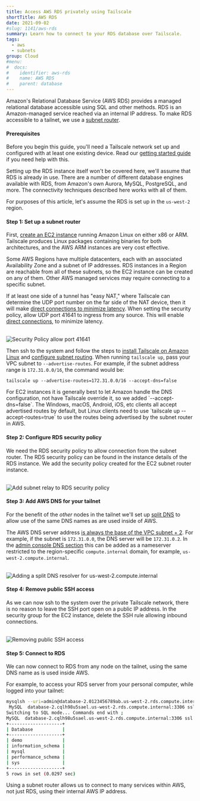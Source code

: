 ```yaml
---
title: Access AWS RDS privately using Tailscale
shortTitle: AWS RDS
date: 2021-09-02
#slug: 1141/aws-rds
summary: Learn how to connect to your RDS database over Tailscale.
tags:
  - aws
  - subnets
group: Cloud
#menu:
#  docs:
#    identifier: aws-rds
#    name: AWS RDS
#    parent: database
---
```


Amazon's Relational Database Service (AWS RDS) provides a managed relational
database accessible using SQL and other methods. RDS is an Amazon-managed service
reached via an internal IP address. To make RDS accessible to a tailnet, we use a
[subnet router](/kb/1019/subnets/).

#### Prerequisites

Before you begin this guide, you'll need a Tailscale network set up and
configured with at least one existing device. Read our [getting started guide](/kb/1017/install)
if you need help with this.

Setting up the RDS instance itself won't be covered here, we'll assume that RDS is
already in use. There are a number of different database engines available with RDS,
from Amazon's own Aurora, MySQL, PostgreSQL, and more. The connectivity techniques
described here works with all of them.

For purposes of this article, let's assume the RDS is set up in the `us-west-2` region.

#### Step 1: Set up a subnet router

First, [create an EC2 instance](https://docs.aws.amazon.com/efs/latest/ug/gs-step-one-create-ec2-resources.html)
running Amazon Linux on either x86 or ARM. Tailscale produces Linux packages containing binaries
for both architectures, and the AWS ARM instances are very cost effective.

Some AWS Regions have multiple datacenters, each with an associated Availability Zone and
a subnet of IP addresses. RDS instances in a Region are reachable from all of these subnets,
so the EC2 instance can be created on any of them. Other AWS managed services may require
connecting to a specific subnet.

If at least one side of a tunnel has "easy NAT," where Tailscale can determine the UDP port
number on the far side of the NAT device, then it will make
[direct connections to minimize latency](/blog/how-tailscale-works/).
When setting the security policy, allow UDP port 41641 to ingress from any source. This will enable
[direct connections](/kb/1082/firewall-ports/), to minimize latency.

<br />
<Image
  height={570}
  src="/images/solutions/aws-rds/sg-port-41641.jpg"
  alt="Security Policy allow port 41641"
  width={1300}
/>

Then ssh to the system and follow the steps to
[install Tailscale on Amazon Linux](/kb/1052/install-amazon-linux-2/)
and [configure subnet routing](/kb/1019/subnets/).
When running `tailscale up`, pass your VPC subnet to `--advertise-routes`.
For example, if the subnet address range is `172.31.0.0/16`, the command would be:

```
tailscale up --advertise-routes=172.31.0.0/16 --accept-dns=false
```

<Note>
  For EC2 instances it is generally best to let Amazon handle the DNS configuration, not have
  Tailscale override it, so we added `--accept-dns=false`.
</Note>

<Note>
  The Windows, macOS, Android, iOS, etc clients all accept advertised routes by default, but Linux
  clients need to use `tailscale up --accept-routes=true` to use the routes being advertised by the
  subnet router in AWS.
</Note>

#### Step 2: Configure RDS security policy

We need the RDS security policy to allow connection from the subnet router.
The RDS security policy can be found in the instance details of the RDS instance.
We add the security policy created for the EC2 subnet router instance.

<br />
<Image
  src="/images/solutions/aws-rds/rds-sg-add-ec2.jpg"
  className="bordered"
  alt="Add subnet relay to RDS security policy"
  width={1300}
  height={795}
/>

#### Step 3: Add AWS DNS for your tailnet

For the benefit of the _other_ nodes in the tailnet we'll set up
[split DNS](/kb/1054/dns/#using-dns-settings-in-the-admin-panel) to allow
use of the same DNS names as are used inside of AWS.

The AWS DNS server address [is always the base of the VPC subnet + 2](https://docs.aws.amazon.com/vpc/latest/userguide/VPC_DHCP_Options.html#AmazonDNS).
For example, if the subnet is `172.31.0.0`, the DNS server will be `172.31.0.2`. In the [admin console DNS section](https://login.tailscale.com/admin/dns) this can be added as a nameserver restricted to the region-specific `compute.internal` domain, for example, `us-west-2.compute.internal`.

<br />
<Image
  src="/images/solutions/aws-rds/aws-split-dns.jpg"
  className="bordered"
  alt="Adding a split DNS resolver for us-west-2.compute.internal"
  width={988}
  height={944}
/>

#### Step 4: Remove public SSH access

As we can now ssh to the system over the private Tailscale network, there is no reason to leave
the SSH port open on a public IP address. In the security group for the EC2 instance, delete the
SSH rule allowing inbound connections.

<br />
<Image
  width={2732}
  height={1106}
  src="/images/solutions/aws-rds/aws-disable-ssh.jpg"
  className="bordered"
  alt="Removing public SSH access"
/>

#### Step 5: Connect to RDS

We can now connect to RDS from any node on the tailnet, using the same DNS name as is used inside AWS.

For example, to access your RDS server from your personal computer, while logged into your tailnet:

```sh
mysqlsh --uri=admin@database-2.0123456789ab.us-west-2.rds.compute.internal:3306
 MySQL  database-2.cqlh98u5sael.us-west-2.rds.compute.internal:3306 ssl  JS > \sql
Switching to SQL mode... Commands end with ;
MySQL  database-2.cqlh98u5sael.us-west-2.rds.compute.internal:3306 ssl  SQL > show databases;
+--------------------+
| Database           |
+--------------------+
| demo               |
| information_schema |
| mysql              |
| performance_schema |
| sys                |
+--------------------+
5 rows in set (0.0297 sec)
```

Using a subnet router allows us to connect to many services within AWS, not just RDS, using their internal AWS IP address.
